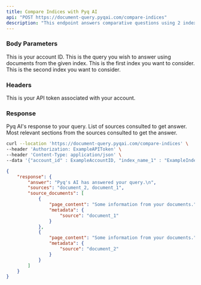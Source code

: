 ```yaml
---
title: Compare Indices with Pyq AI
api: "POST https://document-query.pyqai.com/compare-indices"
description: "This endpoint answers comparative questions using 2 indexes."
---
```


### Body Parameters

<ParamField body="account_id" type="int">
  This is your account ID.
</ParamField>

<ParamField body="input_sequence" type="string">
  This is the query you wish to answer using documents from the given index.
</ParamField>

<ParamField body="index_name_1" type="string">
  This is the first index you want to consider.
</ParamField>

<ParamField body="index_name_2" type="string">
  This is the second index you want to consider.
</ParamField>

### Headers

<ParamField header="Authorization" type="string">
  This is your API token associated with your account.
</ParamField>

### Response

<ResponseField name="answer" type="string">
  Pyq AI's response to your query.
</ResponseField>

<ResponseField name="sources" type="list">
  List of sources consulted to get answer.
</ResponseField>

<ResponseField name="source_documents" type="list">
  Most relevant sections from the sources consulted to get the answer.
</ResponseField>

<RequestExample>

```bash Example Request
curl --location 'https://document-query.pyqai.com/compare-indices' \
--header 'Authorization: ExampleAPIToken' \
--header 'Content-Type: application/json' \
--data '{"account_id" : ExampleAccountID, "index_name_1" : "ExampleIndex1", "index_name_2" : "ExampleIndex3", "input_sequence" : "Example comparative query"}'
```

</RequestExample>

<ResponseExample>

```json Response
{
    "response": {
        "answer": "Pyq's AI has answered your query.\n",
        "sources": "document_2, document_1",
        "source_documents": [
            {
                "page_content": "Some information from your documents.",
                "metadata": {
                    "source": "document_1"
                }
            },
            {
                "page_content": "Some information from your documents.",
                "metadata": {
                    "source": "document_2"
                }
            }
        ]
    }
}
```

</ResponseExample>

